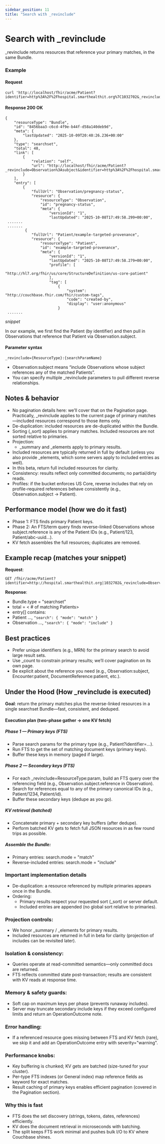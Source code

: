```yaml
---
sidebar_position: 11
title: "Search with _revinclude"
---
```


# Search with \_revinclude

\_revinclude returns resources that reference your primary matches, in the same Bundle.

### Example

#### Request

```
curl 'http://localhost/fhir/acme/Patient?identifier=http%3A%2F%2Fhospital.smarthealthit.org%7C1032702&_revinclude=Observation%3Asubject'
```

#### Response 200 OK

```
{
    "resourceType": "Bundle",
    "id": "8456baa3-c6cd-4f9e-b44f-d58a140deb9d",
    "meta": {
        "lastUpdated": "2025-10-09T20:40:26.236+00:00"
    },
    "type": "searchset",
    "total": 48,
    "link": [
        {
            "relation": "self",
            "url": "http://localhost/fhir/acme/Patient?_revinclude=Observation%3Asubject&identifier=http%3A%2F%2Fhospital.smarthealthit.org%7C1032702"
        }
    ],
    "entry": [
        {
            "fullUrl": "Observation/pregnancy-status",
            "resource": {
                "resourceType": "Observation",
                "id": "pregnancy-status",
                "meta": {
                    "versionId": "1",
                    "lastUpdated": "2025-10-08T17:49:58.299+00:00",
 .......
 .......
         {
            "fullUrl": "Patient/example-targeted-provenance",
            "resource": {
                "resourceType": "Patient",
                "id": "example-targeted-provenance",
                "meta": {
                    "versionId": "1",
                    "lastUpdated": "2025-10-08T17:49:58.279+00:00",
                    "profile": [
                        "http://hl7.org/fhir/us/core/StructureDefinition/us-core-patient"
                    ],
                    "tag": [
                        {
                            "system": "http://couchbase.fhir.com/fhir/custom-tags",
                            "code": "created-by",
                            "display": "user:anonymous"
                        }
 .......
```

_snippet_

In our example, we first find the Patient (by identifier) and then pull in Observations that reference that Patient via Observation.subject.

#### Parameter syntax

`_revinclude={ResourceType}:{searchParamName}`

- Observation:subject means “include Observations whose subject references any of the matched Patients”.
- You can specify multiple \_revinclude parameters to pull different reverse relationships.

## Notes & behavior

- No pagination details here: we’ll cover that on the Pagination page. Practically, \_revinclude applies to the current page of primary matches—included resources correspond to those items only.
- De-duplication: included resources are de-duplicated within the Bundle.
- Sorting (\_sort) applies to primary matches. Included resources are not sorted relative to primaries.
- Projection:
  - \_summary and \_elements apply to primary results.
- Included resources are typically returned in full by default (unless you also provide \_elements, which some servers apply to included entries as well).
- In this beta, return full included resources for clarity.
- Consistency: results reflect only committed documents; no partial/dirty reads.
- Profiles: if the bucket enforces US Core, reverse includes that rely on profile-required references behave consistently (e.g., Observation.subject → Patient).

## Performance model (how we do it fast)

- Phase 1: FTS finds primary Patient keys.
- Phase 2: An FTS/term query finds reverse-linked Observations whose subject.reference is any of the Patient IDs (e.g., Patient/123, Patient/abc-uuid…).
- KV fetch assembles the full resources; duplicates are removed.

## Example recap (matches your snippet)

**Request**:

```
GET /fhir/acme/Patient?identifier=http://hospital.smarthealthit.org|1032702&_revinclude=Observation:subject
```

**Response**:

- Bundle.type = "searchset"
- total = < # of matching Patients>
- entry[] contains:
- Patient …, `"search": { "mode": "match" }`
- Observation …, `"search": { "mode": "include" }`

## Best practices

- Prefer unique identifiers (e.g., MRN) for the primary search to avoid large result sets.
- Use \_count to constrain primary results; we’ll cover pagination on its own page.
- Be explicit about the reference you need (e.g., Observation:subject, Encounter:patient, DocumentReference:patient, etc.).

## Under the Hood (How \_revinclude is executed)

**Goal**: return the primary matches plus the reverse-linked resources in a single searchset Bundle—fast, consistent, and deduped.

#### Execution plan (two-phase gather → one KV fetch)

##### Phase 1 — Primary keys (FTS)

- Parse search params for the primary type (e.g., Patient?identifier=…).
- Run FTS to get the set of matching document keys (primary keys).
- Buffer these keys in memory (paged if large).

##### Phase 2 — Secondary keys (FTS)

- For each \_revinclude=ResourceType:param, build an FTS query over the referencing field (e.g., Observation.subject.reference in Observation).
- Search for references equal to any of the primary canonical IDs (e.g., Patient/1234, Patient/id).
- Buffer these secondary keys (dedupe as you go).

##### KV retrieval (batched)

- Concatenate primary + secondary key buffers (after dedupe).
- Perform batched KV gets to fetch full JSON resources in as few round trips as possible.

##### Assemble the Bundle:

- Primary entries: search.mode = "match"
- Reverse-included entries: search.mode = "include"

### Important implementation details

- De-duplication: a resource referenced by multiple primaries appears once in the Bundle.
- Ordering:
  - Primary results respect your requested sort (\_sort) or server default.
  - Included entries are appended (no global sort relative to primaries).

### Projection controls:

- We honor \_summary / \_elements for primary results.
- Included resources are returned in full in beta for clarity (projection of includes can be revisited later).

### Isolation & consistency:

- Queries operate at read-committed semantics—only committed docs are returned.
- FTS reflects committed state post-transaction; results are consistent with KV reads at response time.

### Memory & safety guards:

- Soft cap on maximum keys per phase (prevents runaway includes).
- Server may truncate secondary include keys if they exceed configured limits and return an OperationOutcome note.

### Error handling:

- If a referenced resource goes missing between FTS and KV fetch (rare), we skip it and add an OperationOutcome entry with severity="warning".

### Performance knobs:

- Key buffering is chunked; KV gets are batched (size-tuned for your cluster).
- Per-type FTS indexes (or General index) map reference fields as keyword for exact matches.
- Result caching of primary keys enables efficient pagination (covered in the Pagination section).

### Why this is fast

- FTS does the set discovery (strings, tokens, dates, references) efficiently.
- KV does the document retrieval in microseconds with batching.
- The split keeps FTS work minimal and pushes bulk I/O to KV where Couchbase shines.
